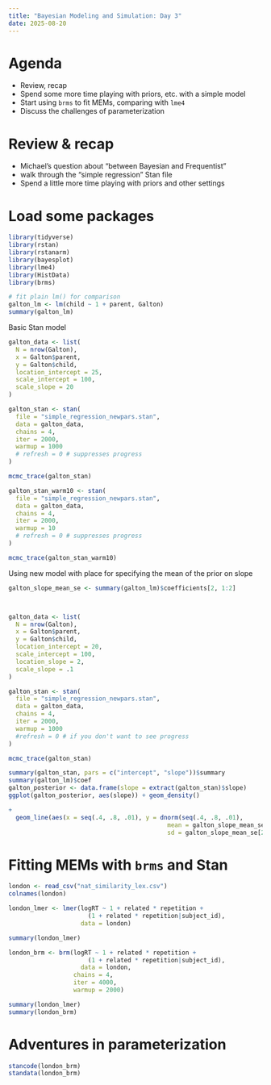 ```yaml
---
title: "Bayesian Modeling and Simulation: Day 3"
date: 2025-08-20
---
```


# Agenda

- Review, recap
- Spend some more time playing with priors, etc. with a simple model
- Start using `brms` to fit MEMs, comparing with `lme4`
- Discuss the challenges of parameterization

# Review & recap

- Michael's question about "between Bayesian and Frequentist"
- walk through the "simple regression" Stan file
- Spend a little more time playing with priors and other settings

# Load some packages

```r
library(tidyverse)
library(rstan)
library(rstanarm)
library(bayesplot)
library(lme4)
library(HistData)
library(brms)

```



```r
# fit plain lm() for comparison
galton_lm <- lm(child ~ 1 + parent, Galton)
summary(galton_lm)
```

Basic Stan model

```r
galton_data <- list(
  N = nrow(Galton),
  x = Galton$parent,
  y = Galton$child,
  location_intercept = 25,
  scale_intercept = 100,
  scale_slope = 20
)

galton_stan <- stan(
  file = "simple_regression_newpars.stan",
  data = galton_data,
  chains = 4,
  iter = 2000,
  warmup = 1000
  # refresh = 0 # suppresses progress
)

mcmc_trace(galton_stan)

```

```r
galton_stan_warm10 <- stan(
  file = "simple_regression_newpars.stan",
  data = galton_data,
  chains = 4,
  iter = 2000,
  warmup = 10
  # refresh = 0 # suppresses progress
)

mcmc_trace(galton_stan_warm10)
```

Using new model with place for specifying the mean of the prior on slope

```r
galton_slope_mean_se <- summary(galton_lm)$coefficients[2, 1:2]



galton_data <- list(
  N = nrow(Galton),
  x = Galton$parent,
  y = Galton$child,
  location_intercept = 20,
  scale_intercept = 100,
  location_slope = 2,
  scale_slope = .1
)

galton_stan <- stan(
  file = "simple_regression_newpars.stan",
  data = galton_data,
  chains = 4,
  iter = 2000,
  warmup = 1000
  #refresh = 0 # if you don't want to see progress
)

mcmc_trace(galton_stan)

summary(galton_stan, pars = c("intercept", "slope"))$summary
summary(galton_lm)$coef
galton_posterior <- data.frame(slope = extract(galton_stan)$slope)
ggplot(galton_posterior, aes(slope)) + geom_density()

+ 
  geom_line(aes(x = seq(.4, .8, .01), y = dnorm(seq(.4, .8, .01), 
                                            mean = galton_slope_mean_se[1],
                                            sd = galton_slope_mean_se[2])))

```



# Fitting MEMs with `brms` and Stan

```r

london <- read_csv("nat_similarity_lex.csv")
colnames(london)

london_lmer <- lmer(logRT ~ 1 + related * repetition + 
                      (1 + related * repetition|subject_id),
                    data = london)

summary(london_lmer)

london_brm <- brm(logRT ~ 1 + related * repetition + 
                      (1 + related * repetition|subject_id),
                    data = london,
                  chains = 4,
                  iter = 4000,
                  warmup = 2000)

summary(london_lmer)
summary(london_brm)
```

# Adventures in parameterization

```r
stancode(london_brm)
standata(london_brm)
```





